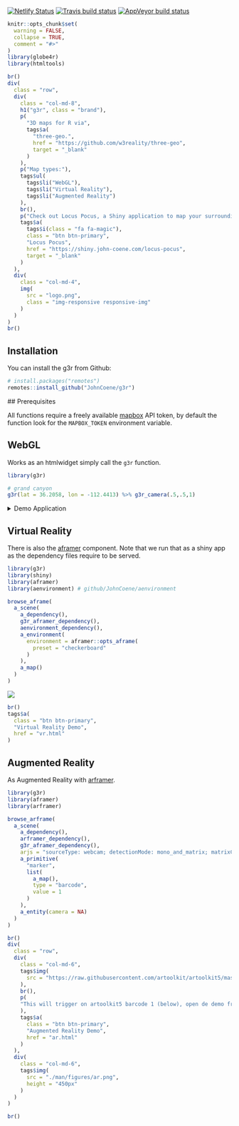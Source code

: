 <!-- badges: start -->
[![Netlify Status](https://api.netlify.com/api/v1/badges/73ec6fdc-8da9-4b43-a361-f8ac7d5c9441/deploy-status)](https://app.netlify.com/sites/g3r/deploys)
[![Travis build status](https://travis-ci.org/JohnCoene/g3r.svg?branch=master)](https://travis-ci.org/JohnCoene/g3r)
[![AppVeyor build status](https://ci.appveyor.com/api/projects/status/github/JohnCoene/g3r?branch=master&svg=true)](https://ci.appveyor.com/project/JohnCoene/g3r)
<!-- badges: end -->

```r
knitr::opts_chunk$set(
  warning = FALSE,
  collapse = TRUE,
  comment = "#>"
)
library(globe4r)
library(htmltools)
```

```r
br()
div(
  class = "row",
  div(
    class = "col-md-8",
    h1("g3r", class = "brand"),
    p(
      "3D maps for R via",
      tags$a(
        "three-geo.", 
        href = "https://github.com/w3reality/three-geo", 
        target = "_blank"
      )
    ),
    p("Map types:"),
    tags$ul(
      tags$li("WebGL"),
      tags$li("Virtual Reality"),
      tags$li("Augmented Reality")
    ),
    br(),
    p("Check out Locus Pocus, a Shiny application to map your surroundings."),
    tags$a(
      tags$i(class = "fa fa-magic"),
      class = "btn btn-primary",
      "Locus Pocus",
      href = "https://shiny.john-coene.com/locus-pocus",
      target = "_blank"
    )
  ),
  div(
    class = "col-md-4",
    img(
      src = "logo.png",
      class = "img-responsive responsive-img"
    )
  )
)
br()
```

## Installation

You can install the g3r from Github:

```r
# install.packages("remotes")
remotes::install_github("JohnCoene/g3r")
```

## Prerequisites

All functions require a freely available [mapbox](https://www.mapbox.com/) API token, by default the function look for the `MAPBOX_TOKEN` environment variable.

## WebGL

Works as an htmlwidget simply call the `g3r` function.

```r
library(g3r)

# grand canyon
g3r(lat = 36.2058, lon = -112.4413) %>% g3r_camera(.5,.5,1)
```

<details>
<summary>Demo Application</summary>
<p>
```r
g3r::g3r_demo()
```
</p>
</details>

## Virtual Reality

There is also the [aframer](https://aframer.john-coene.com/) component. Note that we run that as a shiny app as the dependency files require to be served.

```r
library(g3r)
library(shiny)
library(aframer)
library(aenvironment) # github/JohnCoene/aenvironment

browse_aframe(
  a_scene(
    a_dependency(),
    g3r_aframer_dependency(),
    aenvironment_dependency(),
    a_environment(
      environment = aframer::opts_aframe(
        preset = "checkerboard"
      )
    ),
    a_map()
  )
)
```

![](./man/figures/vr.jpg)

```r
br()
tags$a(
  class = "btn btn-primary",
  "Virtual Reality Demo",
  href = "vr.html"
)
```

## Augmented Reality

As Augmented Reality with [arframer](https://arframer.john-coene.com/).

```r
library(g3r)
library(aframer)
library(arframer)

browse_arframe(
  a_scene(
    a_dependency(),
    arframer_dependency(),
    g3r_aframer_dependency(),
    arjs = "sourceType: webcam; detectionMode: mono_and_matrix; matrixCodeType: 3x3; debugUIEnabled: false;",
    a_primitive(
      "marker",
      list(
        a_map(),
        type = "barcode",
        value = 1
      )
    ),
    a_entity(camera = NA)
  )
)
```

```r
br()
div(
  class = "row",
  div(
    class = "col-md-6",
    tags$img(
      src = "https://raw.githubusercontent.com/artoolkit/artoolkit5/master/doc/patterns/Matrix%20code%203x3%20(72dpi)/1.png"
    ),
    br(),
    p(
    "This will trigger on artoolkit5 barcode 1 (below), open de demo from your mobile and point your camera at it (if you're on iPhone make sure you use Safari)."
    ),
    tags$a(
      class = "btn btn-primary",
      "Augmented Reality Demo",
      href = "ar.html"
    )
  ),
  div(
    class = "col-md-6",
    tags$img(
      src = "./man/figures/ar.png",
      height = "450px"
    )
  )
)

br()
```